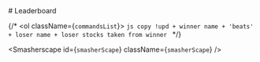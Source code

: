 
<div style={{textAlign: `center`}}>
# Leaderboard
</div>

{/* <Commands>
    <ol className={`commandsList`}>
      ```js copy
          !upd + winner name + 'beats' + loser name + loser stocks taken from winner
      ```
    </ol>
</Commands> */}

<Smasherscape id={`smasherScape`} className={`smasherScape`} />